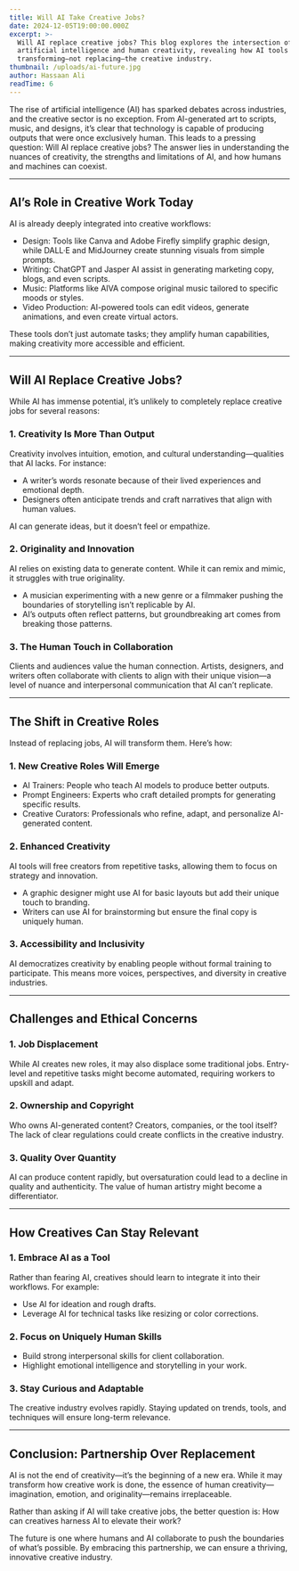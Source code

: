 ```yaml
---
title: Will AI Take Creative Jobs?
date: 2024-12-05T19:00:00.000Z
excerpt: >-
  Will AI replace creative jobs? This blog explores the intersection of
  artificial intelligence and human creativity, revealing how AI tools are
  transforming—not replacing—the creative industry.
thumbnail: /uploads/ai-future.jpg
author: Hassaan Ali
readTime: 6
---
```


The rise of artificial intelligence (AI) has sparked debates across industries, and the creative sector is no exception. From AI-generated art to scripts, music, and designs, it’s clear that technology is capable of producing outputs that were once exclusively human. This leads to a pressing question: Will AI replace creative jobs? The answer lies in understanding the nuances of creativity, the strengths and limitations of AI, and how humans and machines can coexist.

***

## AI’s Role in Creative Work Today

AI is already deeply integrated into creative workflows:

* Design: Tools like Canva and Adobe Firefly simplify graphic design, while DALL·E and MidJourney create stunning visuals from simple prompts.
* Writing: ChatGPT and Jasper AI assist in generating marketing copy, blogs, and even scripts.
* Music: Platforms like AIVA compose original music tailored to specific moods or styles.
* Video Production: AI-powered tools can edit videos, generate animations, and even create virtual actors.

These tools don’t just automate tasks; they amplify human capabilities, making creativity more accessible and efficient.

***

## Will AI Replace Creative Jobs?

While AI has immense potential, it’s unlikely to completely replace creative jobs for several reasons:

### 1. Creativity Is More Than Output

Creativity involves intuition, emotion, and cultural understanding—qualities that AI lacks. For instance:

* A writer’s words resonate because of their lived experiences and emotional depth.
* Designers often anticipate trends and craft narratives that align with human values.

AI can generate ideas, but it doesn’t feel or empathize.

### 2. Originality and Innovation

AI relies on existing data to generate content. While it can remix and mimic, it struggles with true originality.

* A musician experimenting with a new genre or a filmmaker pushing the boundaries of storytelling isn’t replicable by AI.
* AI’s outputs often reflect patterns, but groundbreaking art comes from breaking those patterns.

### 3. The Human Touch in Collaboration

Clients and audiences value the human connection. Artists, designers, and writers often collaborate with clients to align with their unique vision—a level of nuance and interpersonal communication that AI can’t replicate.

***

## The Shift in Creative Roles

Instead of replacing jobs, AI will transform them. Here’s how:

### 1. New Creative Roles Will Emerge

* AI Trainers: People who teach AI models to produce better outputs.
* Prompt Engineers: Experts who craft detailed prompts for generating specific results.
* Creative Curators: Professionals who refine, adapt, and personalize AI-generated content.

### 2. Enhanced Creativity

AI tools will free creators from repetitive tasks, allowing them to focus on strategy and innovation.

* A graphic designer might use AI for basic layouts but add their unique touch to branding.
* Writers can use AI for brainstorming but ensure the final copy is uniquely human.

### 3. Accessibility and Inclusivity

AI democratizes creativity by enabling people without formal training to participate. This means more voices, perspectives, and diversity in creative industries.

***

## Challenges and Ethical Concerns

### 1. Job Displacement

While AI creates new roles, it may also displace some traditional jobs. Entry-level and repetitive tasks might become automated, requiring workers to upskill and adapt.

### 2. Ownership and Copyright

Who owns AI-generated content? Creators, companies, or the tool itself? The lack of clear regulations could create conflicts in the creative industry.

### 3. Quality Over Quantity

AI can produce content rapidly, but oversaturation could lead to a decline in quality and authenticity. The value of human artistry might become a differentiator.

***

## How Creatives Can Stay Relevant

### 1. Embrace AI as a Tool

Rather than fearing AI, creatives should learn to integrate it into their workflows. For example:

* Use AI for ideation and rough drafts.
* Leverage AI for technical tasks like resizing or color corrections.

### 2. Focus on Uniquely Human Skills

* Build strong interpersonal skills for client collaboration.
* Highlight emotional intelligence and storytelling in your work.

### 3. Stay Curious and Adaptable

The creative industry evolves rapidly. Staying updated on trends, tools, and techniques will ensure long-term relevance.

***

## Conclusion: Partnership Over Replacement

AI is not the end of creativity—it’s the beginning of a new era. While it may transform how creative work is done, the essence of human creativity—imagination, emotion, and originality—remains irreplaceable.

Rather than asking if AI will take creative jobs, the better question is: How can creatives harness AI to elevate their work?

The future is one where humans and AI collaborate to push the boundaries of what’s possible. By embracing this partnership, we can ensure a thriving, innovative creative industry.
